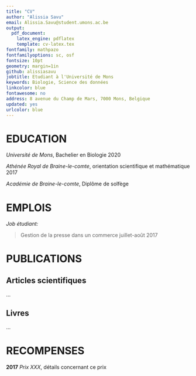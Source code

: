 ```yaml
---
title: "CV"
author: "Alissia Savu"
email: Alissia.Savu@student.umons.ac.be
output: 
  pdf_document:
    latex_engine: pdflatex
    template: cv-latex.tex
fontfamily: mathpazo
fontfamilyoptions: sc, osf
fontsize: 10pt
geometry: margin=1in
github: alissiasavu
jobtitle: Etudiant à l'Université de Mons
keywords: Biologie, Science des données
linkcolor: blue
fontawesome: no
address: 8 avenue du Champ de Mars, 7000 Mons, Belgique
updated: yes
urlcolor: blue
---
```


# EDUCATION

*Université de Mons*, Bachelier en Biologie \hfill 2020

*Athénée Royal de Braine-le-comte*, orientation scientifique et mathématique \hfill 2017

*Académie de Braine-le-comte*, Diplôme de solfège


# EMPLOIS

*Job étudiant:*

 > Gestion de la presse dans un commerce \hfill juillet-août 2017


# PUBLICATIONS

## **Articles scientifiques**

...

## **Livres**

...


# RECOMPENSES

**2017**  *Prix XXX*, détails concernant ce prix
